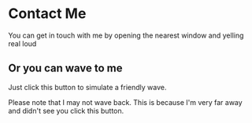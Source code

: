 
# Contact Me

You can get in touch with me by opening the nearest window and yelling real loud

## Or you can wave to me

Just click this button to simulate a friendly wave.

<Wave />

Please note that I may not wave back. This is because I'm very far away and didn't see you click this button.
